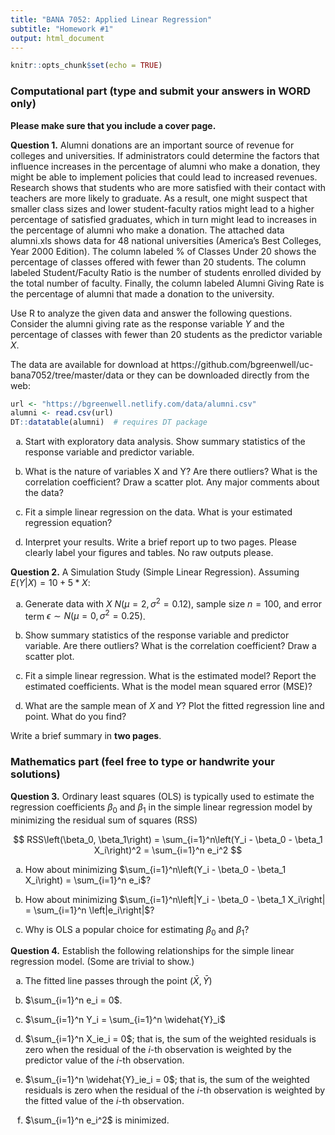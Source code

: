```yaml
---
title: "BANA 7052: Applied Linear Regression"
subtitle: "Homework #1"
output: html_document
---
```


```r
knitr::opts_chunk$set(echo = TRUE)
```

### Computational part (type and submit your answers in WORD only)

**Please make sure that you include a cover page.**

**Question 1.** Alumni donations are an important source of revenue for colleges and universities. If administrators could determine the factors that influence increases in the percentage of alumni who make a donation, they might be able to implement policies that could lead to increased revenues. Research shows that students who are more satisfied with their contact with teachers are more likely to graduate. As a result, one might suspect that smaller class sizes and lower student-faculty ratios might lead to a higher percentage of satisfied graduates, which in turn might lead to increases in the percentage of alumni who make a donation. The attached data alumni.xls shows data for 48 national universities (America’s Best Colleges, Year 2000 Edition). The column labeled % of Classes Under 20 shows the percentage of classes offered with fewer than 20 students. The column labeled Student/Faculty Ratio is the number of students enrolled divided by the total number of faculty. Finally, the column labeled Alumni Giving Rate is the percentage of alumni that made a donation to the university. 

Use R to analyze the given data and answer the following questions. Consider the alumni giving rate as the response variable $Y$ and the percentage of classes with fewer than 20 students as the predictor variable $X$.

The data are available for download at https://github.com/bgreenwell/uc-bana7052/tree/master/data or they can be downloaded directly from the web:

```r
url <- "https://bgreenwell.netlify.com/data/alumni.csv"
alumni <- read.csv(url)
DT::datatable(alumni)  # requires DT package
```

a)	Start with exploratory data analysis. Show summary statistics of the response variable and predictor variable. 

b)	What is the nature of variables X and Y? Are there outliers? What is the correlation coefficient? Draw a scatter plot. Any major comments about the data?

c)	Fit a simple linear regression on the data. What is your estimated regression equation? 

d)	Interpret your results. 
Write a brief report up to two pages. Please clearly label your figures and tables. No raw outputs please.



**Question 2.** A Simulation Study (Simple Linear Regression). Assuming $E(Y|X)= 10 + 5 * X$:

a)	Generate data with $X ~ N\left(\mu = 2, \sigma^2 = 0.12\right)$, sample size $n = 100$, and error term $\epsilon \sim N\left(\mu = 0, \sigma^2 = 0.25\right)$. 

b)	Show summary statistics of the response variable and predictor variable. Are there outliers? What is the correlation coefficient? Draw a scatter plot.

c)	Fit a simple linear regression. What is the estimated model? Report the estimated coefficients.  What is the model mean squared error (MSE)?

d)	What are the sample mean of $X$ and $Y$? Plot the fitted regression line and point. What do you find?

Write a brief summary in **two pages**. 


### Mathematics part (feel free to type or handwrite your solutions)

**Question 3.** Ordinary least squares (OLS) is typically used to estimate the regression coefficients $\beta_0$ and $\beta_1$ in the simple linear regression model by minimizing the residual sum of squares (RSS)

$$
RSS\left(\beta_0, \beta_1\right) = \sum_{i=1}^n\left(Y_i - \beta_0 - \beta_1 X_i\right)^2 = \sum_{i=1}^n e_i^2
$$

a) How about minimizing $\sum_{i=1}^n\left(Y_i - \beta_0 - \beta_1 X_i\right) = \sum_{i=1}^n e_i$?

b) How about minimizing $\sum_{i=1}^n\left|Y_i - \beta_0 - \beta_1 X_i\right| = \sum_{i=1}^n \left|e_i\right|$?

c) Why is OLS a popular choice for estimating $\beta_0$ and $\beta_1$?


**Question 4.** Establish the following relationships for the simple linear regression model. (Some are trivial to show.)

a) The fitted line passes through the point $\left(\bar{X}, \bar{Y}\right)$


b) $\sum_{i=1}^n e_i = 0$.



c) $\sum_{i=1}^n Y_i = \sum_{i=1}^n \widehat{Y}_i$


d) $\sum_{i=1}^n X_ie_i = 0$; that is, the sum of the weighted residuals is zero when the residual of the *i*-th observation is weighted by the predictor value of the *i*-th observation.

e) $\sum_{i=1}^n \widehat{Y}_ie_i = 0$; that is, the sum of the weighted residuals is zero when the residual of the *i*-th observation is weighted by the fitted value of the *i*-th observation.

f) $\sum_{i=1}^n e_i^2$ is minimized.
